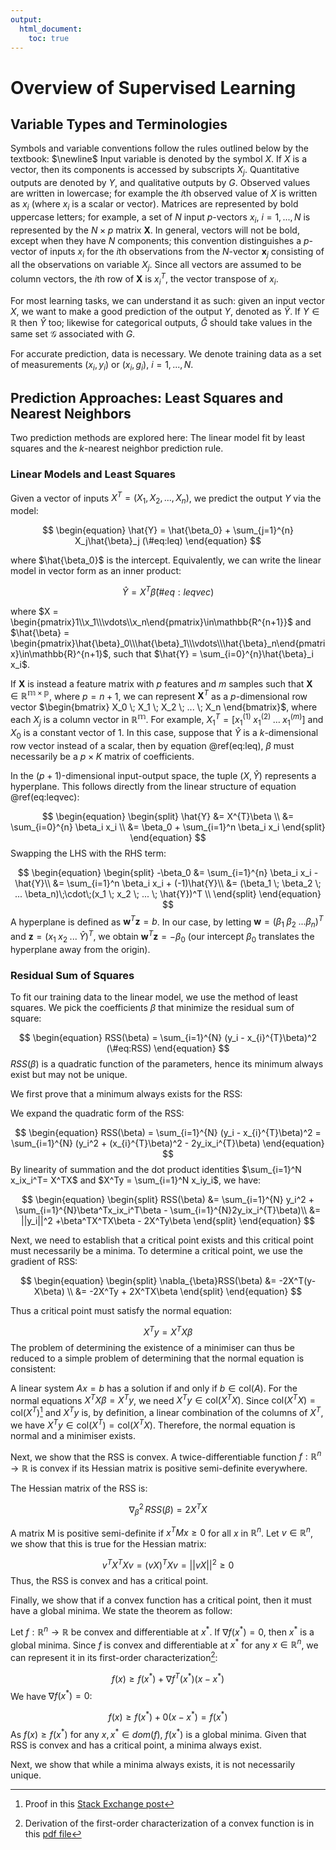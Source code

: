 ```yaml
---
output: 
  html_document: 
    toc: true
---
```


# Overview of Supervised Learning

## Variable Types and Terminologies

Symbols and variable conventions follow the rules outlined below by the textbook: $\newline$ Input variable is denoted by the symbol $X$. If $X$ is a vector, then its components is accessed by subscripts $X_j$. Quantitative outputs are denoted by $Y$, and qualitative outputs by $G$. Observed values are written in lowercase; for example the $i$th observed value of $X$ is written as $x_i$ (where $x_i$ is a scalar or vector). Matrices are represented by bold uppercase letters; for example, a set of $N$ input $p$-vectors $x_i$, $i = 1, ... , N$ is represented by the $N \times p$ matrix $\textbf{X}$. In general, vectors will not be bold, except when they have $N$ components; this convention distinguishes a $p$-vector of inputs $x_i$ for the $i$th observations from the $N$-vector $\textbf{x}_j$ consisting of all the observations on variable $X_j$. Since all vectors are assumed to be column vectors, the $i$th row of $\textbf{X}$ is $x_i^{T}$, the vector transpose of $x_i$.

For most learning tasks, we can understand it as such: given an input vector $X$, we want to make a good prediction of the output $Y$, denoted as $\hat{Y}$. If $Y\in\mathbb{R}$ then $\hat{Y}$ too; likewise for categorical outputs, $\hat{G}$ should take values in the same set $\mathcal{G}$ associated with $G$.

For accurate prediction, data is necessary. We denote training data as a set of measurements $(x_i,y_i)$ or $(x_i,g_i)$, $i = 1,...,N$.

## Prediction Approaches: Least Squares and Nearest Neighbors

Two prediction methods are explored here: The linear model fit by least squares and the $k$-nearest neighbor prediction rule.

### Linear Models and Least Squares

Given a vector of inputs $X^{T} = (X_1, X_2, ..., X_n)$, we predict the output $Y$ via the model: 

$$
\begin{equation}
\hat{Y} = \hat{\beta_0} + \sum_{j=1}^{n} X_j\hat{\beta}_j
(\#eq:leq)
\end{equation}
$$

where $\hat{\beta_0}$ is the intercept. Equivalently, we can write the linear model in vector form as an inner product: 

$$
\begin{equation}
\hat{Y} = X^{T}\hat{\beta}
(\#eq:leqvec)
\end{equation}
$$

where $X = \begin{pmatrix}1\\x_1\\\vdots\\x_n\end{pmatrix}\in\mathbb{R^{n+1}}$ and $\hat{\beta} = \begin{pmatrix}\hat{\beta}_0\\\hat{\beta}_1\\\vdots\\\hat{\beta}_n\end{pmatrix}\in\mathbb{R}^{n+1}$, such that $\hat{Y} = \sum_{i=0}^{n}\hat{\beta}_i x_i$. 

If $\textbf{X}$ is instead a feature matrix with $p$ features and $m$ samples such that $\textbf{X}\in\mathbb{R^{m\times p}}$, where $p=n+1$, we can represent $\textbf{X}^{T}$ as a $p$-dimensional row vector $\begin{bmatrix} X_0 \; X_1 \; X_2 \; ... \; X_n \end{bmatrix}$, where each $X_j$ is a column vector in $\mathbb{R^m}$. For example, $X_1^T = [x_1^{(1)} \; x_1^{(2)} \; \ldots \; x_1^{(m)}]$ and $X_0$ is a constant vector of $1$. In this case, suppose that $\hat{Y}$ is a $k$-dimensional row vector instead of a scalar, then by equation \@ref(eq:leq), $\beta$ must necessarily be a $p \times K$ matrix of coefficients.

:::{.remark}
In the $(p+1)$-dimensional input-output space, the tuple $(X, \hat{Y})$ represents a hyperplane. This follows directly from the linear structure of equation \@ref(eq:leqvec):

$$
\begin{equation}
\begin{split}
\hat{Y} &= X^{T}\beta \\
        &= \sum_{i=0}^{n} \beta_i x_i \\
        &= \beta_0 + \sum_{i=1}^n \beta_i x_i
\end{split}
\end{equation}
$$
Swapping the LHS with the RHS term:

$$
\begin{equation}
\begin{split}
-\beta_0 &= \sum_{i=1}^{n} \beta_i x_i - \hat{Y}\\
         &= \sum_{i=1}^n \beta_i x_i + (-1)\hat{Y}\\
         &= (\beta_1 \; \beta_2 \; ... \beta_n)\;\cdot\;(x_1 \; x_2 \; ... \; \hat{Y})^T \\
\end{split}
\end{equation}
$$
A hyperplane is defined as $\textbf{w}^{T}\textbf{z}= b$. In our case, by letting $\textbf{w} = (\beta_1 \; \beta_2 \; ... \beta_n)^T$ and $\textbf{z}=(x_1 \; x_2 \;...\;\hat{Y})^T$, we obtain $\textbf{w}^{T}\textbf{z} = -\beta_0$ (our intercept $\beta_0$ translates the hyperplane away from the origin).
:::

### Residual Sum of Squares

To fit our training data to the linear model, we use the method of least squares. We pick the coefficients $\beta$ that minimize the residual sum of square:

$$
\begin{equation}
RSS(\beta) = \sum_{i=1}^{N} (y_i - x_{i}^{T}\beta)^2
(\#eq:RSS)
\end{equation}
$$
$RSS(\beta)$ is a quadratic function of the parameters, hence its minimum always exist but may not be unique. 

:::{.remark}
We first prove that a minimum always exists for the RSS:

We expand the quadratic form of the RSS:

$$
\begin{equation}
RSS(\beta) = \sum_{i=1}^{N} (y_i - x_{i}^{T}\beta)^2 = \sum_{i=1}^{N} (y_i^2 + (x_{i}^{T}\beta)^2 - 2y_ix_i^{T}\beta)
\end{equation}
$$
By linearity of summation and the dot product identities $\sum_{i=1}^N x_ix_i^T= X^TX$ and $X^Ty = \sum_{i=1}^N x_iy_i$, we have:

$$
\begin{equation}
\begin{split}
RSS(\beta) &= \sum_{i=1}^{N} y_i^2 + \sum_{i=1}^{N}\beta^Tx_ix_i^T\beta - \sum_{i=1}^{N}2y_ix_i^{T}\beta)\\
           &= ||y_i||^2 +\beta^TX^TX\beta - 2X^Ty\beta
\end{split}
\end{equation}
$$

Next, we need to establish that a critical point exists and this critical point must necessarily be a minima. To determine a critical point, we use the gradient of RSS:

$$
\begin{equation}
\begin{split}
\nabla_{\beta}RSS(\beta) &= -2X^T(y-X\beta) \\
                         &= -2X^Ty + 2X^TX\beta
\end{split}
\end{equation}
$$

Thus a critical point must satisfy the normal equation:

$$
\begin{equation}
X^Ty = X^TX\beta
\end{equation}
$$
The problem of determining the existence of a minimiser can thus be reduced to a simple problem of determining that the normal equation is consistent:

A linear system $Ax = b$ has a solution if and only if $b \in \text{col}(A)$. For the normal equations $X^TX\beta = X^Ty$, we need $X^Ty \in \text{col}(X^TX)$. Since $\text{col}(X^TX) = \text{col}(X^T)$[^1] and $X^Ty$ is, by definition, a linear combination of the columns of $X^T$, we have $X^Ty \in \text{col}(X^T) = \text{col}(X^TX)$. Therefore, the normal equation is normal and a minimiser exists.

Next, we show that the RSS is convex. A twice-differentiable function $f: \mathbb{R}^n \to \mathbb{R}$ is convex if its Hessian matrix is positive semi-definite everywhere.

The Hessian matrix of the RSS is:

$$
\begin{equation}
\nabla_{\beta}^2\,RSS(\beta) = 2X^TX
\end{equation}
$$

A matrix M is positive semi-definite if $x^TMx \geq 0$ for all $x$ in $\mathbb{R}^n$. Let $v\in\mathbb{R}^n$, we show that this is true for the Hessian matrix:

$$
\begin{equation}
v^TX^TXv = (vX)^TXv = ||vX||^2\geq0
\end{equation}
$$
Thus, the RSS is convex and has a critical point. 

Finally, we show that if a convex function has a critical point, then it must have a global minima. We state the theorem as follow:

Let $f:\mathbb{R}^n\to\mathbb{R}$ be convex and differentiable at $x^*$. If $\nabla f(x^*) = 0$, then $x^*$ is a global minima. Since $f$ is convex and differentiable at $x^*$ for any $x\in\mathbb{R}^n$, we can represent it in its first-order characterization[^2]:

$$
\begin{equation}
f(x) \geq f(x^*) + \nabla f^T(x^*)(x-x^*)
\end{equation}
$$
We have $\nabla f(x^*) = 0$:

$$
\begin{equation}
f(x) \geq f(x^*) + 0(x-x^*) = f(x^*)
\end{equation}
$$
As $f(x) \geq f(x^*)$ for any $x,x^*\in dom(f)$, $f(x^*)$ is a global minima. Given that RSS is convex and has a critical point, a minima always exist.

Next, we show that while a minima always exists, it is not necessarily unique. 
:::

[^1]: Proof in this [Stack Exchange post](https://math.stackexchange.com/questions/3573576/given-an-n-times-m-matrix-a-prove-that-colata-colat) 
[^2]: Derivation of the first-order characterization of a convex function is in this [pdf file](https://www.princeton.edu/~aaa/Public/Teaching/ORF523/S16/ORF523_S16_Lec7_gh.pdf)


